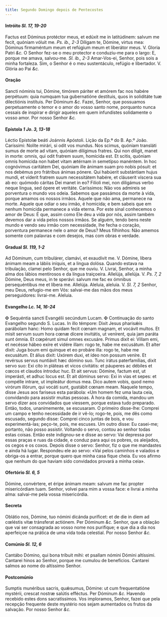 ```yaml
---
title: Segundo Domingo depois de Pentecostes
---
```


<h4 class="text-center">
  Intróito <em>Sl. 17, 19-20</em>
</h4>
<div class="grid grid-cols-2 gap-5">
  <span class="text-justify">
    Factus est Dóminus protéctor meus, et edúxit me in latitúdinem: salvum me
    fecit, quóniam vóluit me. <em>Ps. ib., 2-3</em> Díligam te, Dómine, virtus
    mea: Dóminus firmaméntum meum et refúgium meum et liberátor meus. V. Gloria
    Patri <em>&c.</em>
  </span>
  <span class="text-justify">
    O Senhor fez-se o meu protector e conduziu-me para o largo: E, porque me
    amava, salvou-me. <em>Sl. ib., 2-3</em> Amar-Vos-ei, Senhor, pois sois a
    minha fortaleza. Sim, o Senhor é o meu sustentáculo, refúgio e libertador.
    V. Glória ao Pai <em>&c.</em>
  </span>
</div>

<h4 class="text-center">Oração</h4>
<div class="grid grid-cols-2 gap-5">
  <span class="text-justify">
    Sancti nóminis tui, Dómine, timórem páriter et amórem fac nos habére
    perpétuum: quia numquam tua gubernatióne destítuis, quos in soliditáte tuæ
    dilectiónis instítuis. Per Dóminum <em>&c.</em>
  </span>
  <span class="text-justify">
    Fazei, Senhor, que possuamos perpetuamente o temor e o amor do vosso santo
    nome, porquanto nunca cessais de inspirar e dirigir aqueles em quem
    infundistes solidamente o vosso amor. Por nosso Senhor <em>&c.</em>
  </span>
</div>

<h4 class="text-center">
  Epístola <em>1 Jo. 3, 13-18</em>
</h4>
<div class="grid grid-cols-2 gap-5">
  <span class="text-justify">Léctio Epístolæ beáti Joánnis Apóstoli.</span>
  <span class="text-justify">Lição da Ep.ª do B. Ap.º João.</span>
  <span class="text-justify">
    Caríssimi: Nolíte mirári, si odit vos mundus. Nos scimus, quóniam transláti
    sumus de morte ad vitam, quóniam dilígimus fratres. Qui non díligit, manet
    in morte: omnis, qui odit fratrem suum, homícida est. Et scitis, quóniam
    omnis homícida non habet vitam ætérnam in semetípso manéntem. In hoc
    cognóvimus caritátem Dei, quóniam ille ánimam suam pro nobis pósuit: et nos
    debémus pro frátribus ánimas pónere. Qui habúerit substántiam hujus mundi,
    et víderit fratrem suum necessitátem habére, et cláuserit víscera sua ab eo:
    quómodo cáritas Dei manet in eo? Filíoli mei, non diligámus verbo neque
    lingua, sed ópere et veritáte.
  </span>
  <span class="text-justify">
    Caríssimos: Não vos admireis se porventura o mundo vos odeia. Sabemos que
    passámos da morte à vida, porque amamos os nossos irmãos. Aquele que não
    ama, permanece na morte. Aquele que odiar o seu irmão, é homicida; e bem
    sabeis que em nenhum homicida permanece a vida eterna. Por este sinal
    conhecemos o amor de Deus: É que, assim como Ele deu a vida por nós, assim
    também devemos dar a vida pelos nossos irmãos. Se alguém, tendo bens neste
    mundo e vendo seu irmão com necessidade, lhe fecha o coração, porventura
    permanece nele o amor de Deus? Meus filhinhos: Não amemos somente com
    palavras e com desejos, mas com obras e verdade.
  </span>
</div>

<h4 class="text-center">
  Gradual <em>Sl. 119, 1-2</em>
</h4>
<div class="grid grid-cols-2 gap-5">
  <span class="text-justify">
    Ad Dóminum, cum tribulárer, clamávi, et exaudívit me. V. Dómine, libera
    ánimam meam a lábiis iníquis, et a lingua dolósa.
  </span>
  <span class="text-justify">
    Quando estava na tribulação, clamei pelo Senhor, que me ouviu. V. Livrai,
    Senhor, a minha alma dos lábios mentirosos e da língua traiçoeira.
  </span>
  <span class="text-justify">
    Allelúja, allelúja. V. <em>Ps. 7, 2</em> Dómine, Deus meus, in te sperávi:
    salvum me fac ex ómnibus persequéntibus me et líbera me. Allelúja.
  </span>
  <span class="text-justify">
    Aleluia, aleluia. V. <em>Sl. 7, 2</em> Senhor, meu Deus, refugio-me em Vós:
    salvai-me das mãos dos meus perseguidores: livrai-me. Aleluia.
  </span>
</div>

<h4 class="text-center">
  Evangelho <em>Lc. 14, 16-24</em>
</h4>
<div class="grid grid-cols-2 gap-5">
  <span class="text-justify">
    <span class="text-red-500">&#10016;</span> Sequéntia sancti Evangélii
    secúndum Lucam.
  </span>
  <span class="text-justify">
    <span class="text-red-500">&#10016;</span> Continuação do santo Evangelho
    segundo S. Lucas.
  </span>
  <span class="text-justify">
    In illo témpore: Dixit Jesus pharisǽis parábolam hanc: Homo quidam fecit
    cœnam magnam, et vocávit multos. Et misit servum suum hora cœnæ dícere
    invitátis, ut venírent, quia jam paráta sunt ómnia. Et cœpérunt simul omnes
    excusáre. Primus dixit ei: Villam emi, et necésse hábeo exíre et vidére
    illam: rogo te, habe me excusátum. Et alter dixit: Juga boum emi quinque et
    eo probáre illa: rogo te, habe me excusátum. Et álius dixit: Uxórem duxi, et
    ídeo non possum veníre. Et revérsus servus nuntiávit hæc dómino suo. Tunc
    irátus paterfamílias, dixit servo suo: Exi cito in pláteas et vicos
    civitátis: et páuperes ac débiles et cœcos et claudos íntroduc huc. Et ait
    servus: Dómine, factum est, ut imperásti, et adhuc locus est. Et ait dóminus
    servo: Exi in vias et sepes: et compélle intrare, ut impleátur domus mea.
    Dico autem vobis, quod nemo virórum illórum, qui vocáti sunt, gustábit cœnam
    meam.
  </span>
  <span class="text-justify">
    Naquele tempo, disse Jesus aos fariseus esta parábola: «Um homem fez uma
    lauta ceia, convidando para assistir muitas pessoas. À hora da comida,
    mandou um servo dizer aos convidados que viessem, porque estava tudo
    preparado. Então, todos, unanimemente, se escusaram. O primeiro disse-lhe:
    Comprei um campo e tenho necessidade de ir vê-lo; rogo-te, pois, me dês como
    escusado, segundo disse: Comprei cinco juntas de bois, e vou
    experimentá-las; peço-te, pois, me escuses. Um outro disse: Eu casei-me;
    portanto, não posso assistir. Voltando o servo, contou ao senhor todas estas
    coisas. Então este indignou-se e disse ao servo: Vai depressa por essas
    praças e ruas da cidade, e conduz para aqui os pobres, os aleijados, os
    cegos e os coxos. Depois disse o servo: Senhor, fiz o que me mandastes e
    ainda há lugar. Respondeu ele ao servo: «Vai pelos caminhos e valados e
    obriga-os a entrar, porque quero que minha casa fique cheia. Eu vos afirmo
    que nenhum do que haviam sido convidados provará a minha ceia».
  </span>
</div>

<h4 class="text-center">
  Ofertório <em>Sl. 6, 5</em>
</h4>
<div class="grid grid-cols-2 gap-5">
  <span class="text-justify">
    Dómine, convértere, et éripe ánimam meam: salvum me fac propter
    misericórdiam tuam.
  </span>
  <span class="text-justify">
    Senhor, volvei para mim a vossa face: e livrai a minha alma: salvai-me pela
    vossa misericórdia.
  </span>
</div>

<h4 class="text-center">Secreta</h4>
<div class="grid grid-cols-2 gap-5">
  <span class="text-justify">
    Oblátio nos, Dómine, tuo nómini dicánda puríficet: et de die in diem ad
    cœléstis vitæ tránsferat actiónem. Per Dóminum <em>&c.</em>
  </span>
  <span class="text-justify">
    Senhor, que a oblação que vai ser consagrada ao vosso nome nos purifique; e
    que dia a dia nos aperfeiçoe na prática de uma vida toda celestial. Por
    nosso Senhor <em>&c.</em>
  </span>
</div>

<h4 class="text-center">
  Comúnio <em>Sl. 12, 6</em>
</h4>
<div class="grid grid-cols-2 gap-5">
  <span class="text-justify">
    Cantábo Dómino, qui bona tríbuit mihi: et psallam nómini Dómini altíssimi.
  </span>
  <span class="text-justify">
    Cantarei hinos ao Senhor, porque me cumulou de benefícios. Cantarei salmos
    ao nome do altíssimo Senhor.
  </span>
</div>

<h4 class="text-center">Postcomúnio</h4>
<div class="grid grid-cols-2 gap-5">
  <span class="text-justify">
    Sumptis munéribus sacris, quǽsumus, Dómine: ut cum frequentatióne mystérii,
    crescat nostræ salútis efféctus. Per Dóminum <em>&c.</em>
  </span>
  <span class="text-justify">
    Havendo recebido estes dons sacratíssimos. Vos imploramos, Senhor, fazei que
    pela recepção frequente deste mystério nos sejam aumentados os frutos da
    salvação. Por nosso Senhor <em>&c.</em>
  </span>
</div>
